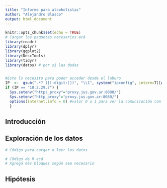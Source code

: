 ```yaml
---
title: "Informe para alcoholistas"
author: "Alejandro Blasco"
output: html_document
---
```



```r
knitr::opts_chunk$set(echo = TRUE)
# Cargar los paquetes necesarios acá
library(readr)
library(dplyr)
library(ggplot2)
library(DescTools)
library(tidyr)
library(datos) # por si las dudas


#Esto lo necesito para poder acceder desde el laburo
IP  <-  gsub(".*? ([[:digit:]])", "\\1", system("ipconfig", intern=T)[grep("IPv4", system("ipconfig", intern = T))])
if (IP == "10.2.29.7") {
  Sys.setenv("https_proxy"="proxy.jus.gov.ar:8080/")
  Sys.setenv("http_proxy"="proxy.jus.gov.ar:8080/")
  options(internet.info = 0) #valor 0 o 1 para ver la comunicación con internet
  }

```


## Introducción



## Exploración de los datos


```r
# Código para cargar o leer los datos
```



```r
# Cödigo de R acá 
# Agregá más bloques según sea necesario
```



## Hipótesis


